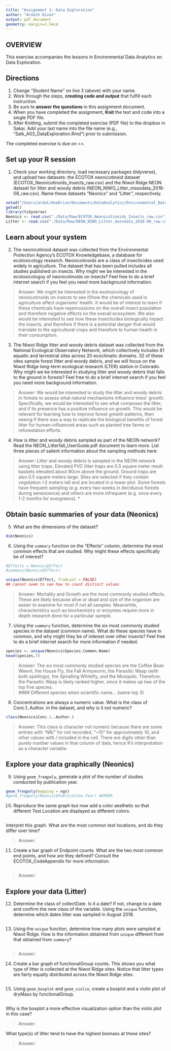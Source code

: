 ```yaml
---
title: "Assignment 3: Data Exploration"
author: "Ardath Dixon"
output: pdf_document
geometry: margin=2.54cm
---
```


## OVERVIEW

This exercise accompanies the lessons in Environmental Data Analytics on Data Exploration. 

## Directions
1. Change "Student Name" on line 3 (above) with your name.
2. Work through the steps, **creating code and output** that fulfill each instruction.
3. Be sure to **answer the questions** in this assignment document.
4. When you have completed the assignment, **Knit** the text and code into a single PDF file.
5. After Knitting, submit the completed exercise (PDF file) to the dropbox in Sakai. Add your last name into the file name (e.g., "Salk_A03_DataExploration.Rmd") prior to submission.

The completed exercise is due on <>.


## Set up your R session

1. Check your working directory, load necessary packages (tidyverse), and upload two datasets: the ECOTOX neonicotinoid dataset (ECOTOX_Neonicotinoids_Insects_raw.csv) and the Niwot Ridge NEON dataset for litter and woody debris (NEON_NIWO_Litter_massdata_2018-08_raw.csv). Name these datasets "Neonics" and "Litter", respectively. 
```r
setwd("/Users/ardat/OneDrive/Documents/DataAnalytics/Environmental_Data_Analytics_2021/")
getwd()
library(tidyverse)
Neonics <- read.csv("./Data/Raw/ECOTOX_Neonicotinoids_Insects_raw.csv")
Litter <- read.csv("./Data/Raw/NEON_NIWO_Litter_massdata_2018-08_raw.csv")
```

## Learn about your system

2. The neonicotinoid dataset was collected from the Environmental Protection Agency's ECOTOX Knowledgebase, a database for ecotoxicology research. Neonicotinoids are a class of insecticides used widely in agriculture. The dataset that has been pulled includes all studies published on insects. Why might we be interested in the ecotoxicologoy of neonicotinoids on insects? Feel free to do a brief internet search if you feel you need more background information. 

> Answer: We might be interested in the exotoxicology of neonicotinoids on insects to see if/how the chemicals used in agriculture affect organisms' health. It would be of interest to learn if these chemicals have repercussions on the overall insect population and therefore negative effects on the overall ecosystem. We also would be interested to see how these insecticides biologically impact the insects, and therefore if there is a potential danger that would translate to the agricultural crops and therefore to human health in their consumption.

3. The Niwot Ridge litter and woody debris dataset was collected from the National Ecological Observatory Network, which collectively includes 81 aquatic and terrestrial sites across 20 ecoclimatic domains. 32 of these sites sample forest litter and woody debris, and we will focus on the Niwot Ridge long-term ecological research (LTER) station in Colorado. Why might we be interested in studying litter and woody debris that falls to the ground in forests? Feel free to do a brief internet search if you feel you need more background information. 

> Answer: We would be interested to study the litter and woody debris in forests to assess what natural mechanisms influence trees' growth. Specifically, we would be interested to see what composes the litter, and if its presence has a positive influence on growth. This would be relevant for learning how to improve forest growth patterns, then seeing if there was a way to replicate the biological benefits of forest litter for human-influenced areas such as planted tree farms or reforestation efforts. 

4. How is litter and woody debris sampled as part of the NEON network? Read the NEON_Litterfall_UserGuide.pdf document to learn more. List three pieces of salient information about the sampling methods here: 

> Answer: Litter and woody debris is sampled in the NEON network using litter traps. Elevated PVC litter traps are 0.5 square meter mesh baskets elevated about 80cm above the ground. Ground traps are also 0.5 square meters large. Sites are selected if they contain vegetation >2 meters tall and are located in a tower plot. Some forests have frequent sampling (e.g. every two weeks in deciduous forests during senescence) and others are more infrequent (e.g. once every 1-2 months for evergreens).
*
*
*



## Obtain basic summaries of your data (Neonics)

5. What are the dimensions of the dataset?

```r
dim(Neonics)
```

6. Using the `summary` function on the "Effects" column, determine the most common effects that are studied. Why might these effects specifically be of interest?
```r
#Effects = Neonics$Effect
#summary(Neonics$Effect)

unique(Neonics$Effect, fromLast = FALSE)
## cannot seem to see how to count distinct values
```

> Answer: Mortality and Growth are the most commonly studied effects. These are likely because alive or dead and size of the organism are easier to examine for most if not all samples. Meanwhile, characteristics such as biochemistry or enzymes require more in depth research done for a particular sample.

7. Using the `summary` function, determine the six most commonly studied species in the dataset (common name). What do these species have in common, and why might they be of interest over other insects? Feel free to do a brief internet search for more information if needed.

```r
species <- unique(Neonics$Species.Common.Name)
head(species,7)
```

> Answer: The six most commonly studied species are the Coffee Bean Weevil, the House Fly, the Fall Armyworm, the Parasitic Wasp (with both spellings), the Spiralling Whitefly, and the Mosquito. Therefore, the Parasitic Wasp is likely ranked higher, since it makes up two of the top five species.  
#### Different species when scientific name... (same top 3)

8. Concentrations are always a numeric value. What is the class of Conc.1..Author. in the dataset, and why is it not numeric?

```r
class(Neonics$Conc.1..Author.)
```

> Answer: This class is character not numeric because there are some entries with "NR/" for not recorded, "~10" for approximately 10, and other values with / included in the cell. There are digits other than purely number values in that column of data, hence R's interpretation as a character variable.



## Explore your data graphically (Neonics)

9. Using `geom_freqpoly`, generate a plot of the number of studies conducted by publication year. 
```r
geom_freqpoly(mapping = ngn)
#geom_freqpoly(Neonics$Publication.Year) #ERROR
```

10. Reproduce the same graph but now add a color aesthetic so that different Test.Location are displayed as different colors.
```r

```

Interpret this graph. What are the most common test locations, and do they differ over time?

> Answer: 

11. Create a bar graph of Endpoint counts. What are the two most common end points, and how are they defined? Consult the ECOTOX_CodeAppendix for more information. 

```r

```

> Answer: 
>

## Explore your data (Litter)

12. Determine the class of collectDate. Is it a date? If not, change to a date and confirm the new class of the variable. Using the `unique` function, determine which dates litter was sampled in August 2018. 
```r

```

13. Using the `unique` function, determine how many plots were sampled at Niwot Ridge. How is the information obtained from `unique` different from that obtained from `summary`?

```r

```

> Answer: 

14. Create a bar graph of functionalGroup counts. This shows you what type of litter is collected at the Niwot Ridge sites. Notice that litter types are fairly equally distributed across the Niwot Ridge sites.
```r

```

15. Using `geom_boxplot` and `geom_violin`, create a boxplot and a violin plot of dryMass by functionalGroup. 
```r

```

Why is the boxplot a more effective visualization option than the violin plot in this case?

> Answer: 

What type(s) of litter tend to have the highest biomass at these sites? 

> Answer: 